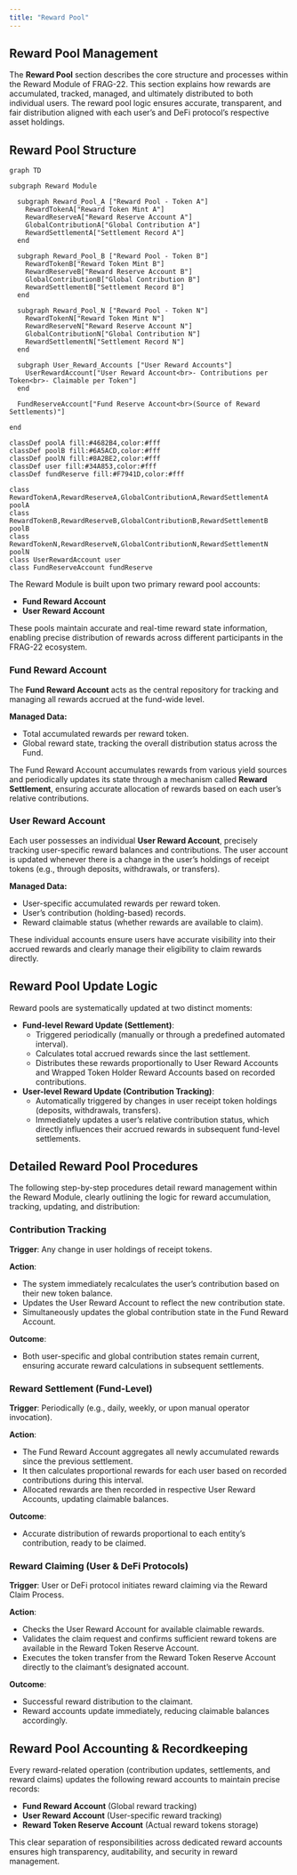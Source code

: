 ```yaml
---
title: "Reward Pool"
---
```


## **Reward Pool Management**

The **Reward Pool** section describes the core structure and processes within the Reward Module of FRAG-22. This section explains how rewards are accumulated, tracked, managed, and ultimately distributed to both individual users. The reward pool logic ensures accurate, transparent, and fair distribution aligned with each user’s and DeFi protocol’s respective asset holdings.

## **Reward Pool Structure**

```mermaid
graph TD

subgraph Reward Module

  subgraph Reward_Pool_A ["Reward Pool - Token A"]
    RewardTokenA["Reward Token Mint A"]
    RewardReserveA["Reward Reserve Account A"]
    GlobalContributionA["Global Contribution A"]
    RewardSettlementA["Settlement Record A"]
  end
  
  subgraph Reward_Pool_B ["Reward Pool - Token B"]
    RewardTokenB["Reward Token Mint B"]
    RewardReserveB["Reward Reserve Account B"]
    GlobalContributionB["Global Contribution B"]
    RewardSettlementB["Settlement Record B"]
  end

  subgraph Reward_Pool_N ["Reward Pool - Token N"]
    RewardTokenN["Reward Token Mint N"]
    RewardReserveN["Reward Reserve Account N"]
    GlobalContributionN["Global Contribution N"]
    RewardSettlementN["Settlement Record N"]
  end

  subgraph User_Reward_Accounts ["User Reward Accounts"]
    UserRewardAccount["User Reward Account<br>- Contributions per Token<br>- Claimable per Token"]
  end

  FundReserveAccount["Fund Reserve Account<br>(Source of Reward Settlements)"]

end

classDef poolA fill:#4682B4,color:#fff
classDef poolB fill:#6A5ACD,color:#fff
classDef poolN fill:#8A2BE2,color:#fff
classDef user fill:#34A853,color:#fff
classDef fundReserve fill:#F7941D,color:#fff

class RewardTokenA,RewardReserveA,GlobalContributionA,RewardSettlementA poolA
class RewardTokenB,RewardReserveB,GlobalContributionB,RewardSettlementB poolB
class RewardTokenN,RewardReserveN,GlobalContributionN,RewardSettlementN poolN
class UserRewardAccount user
class FundReserveAccount fundReserve
```

The Reward Module is built upon two primary reward pool accounts:

- **Fund Reward Account**
- **User Reward Account**

These pools maintain accurate and real-time reward state information, enabling precise distribution of rewards across different participants in the FRAG-22 ecosystem.

### **Fund Reward Account**

The **Fund Reward Account** acts as the central repository for tracking and managing all rewards accrued at the fund-wide level.

**Managed Data:**

- Total accumulated rewards per reward token.
- Global reward state, tracking the overall distribution status across the Fund.

The Fund Reward Account accumulates rewards from various yield sources and periodically updates its state through a mechanism called **Reward Settlement**, ensuring accurate allocation of rewards based on each user’s relative contributions.

### **User Reward Account**

Each user possesses an individual **User Reward Account**, precisely tracking user-specific reward balances and contributions. The user account is updated whenever there is a change in the user’s holdings of receipt tokens (e.g., through deposits, withdrawals, or transfers).

**Managed Data:**

- User-specific accumulated rewards per reward token.
- User’s contribution (holding-based) records.
- Reward claimable status (whether rewards are available to claim).

These individual accounts ensure users have accurate visibility into their accrued rewards and clearly manage their eligibility to claim rewards directly.

## **Reward Pool Update Logic**

Reward pools are systematically updated at two distinct moments:

- **Fund-level Reward Update (Settlement)**:
  - Triggered periodically (manually or through a predefined automated interval).
  - Calculates total accrued rewards since the last settlement.
  - Distributes these rewards proportionally to User Reward Accounts and Wrapped Token Holder Reward Accounts based on recorded contributions.
- **User-level Reward Update (Contribution Tracking)**:
  - Automatically triggered by changes in user receipt token holdings (deposits, withdrawals, transfers).
  - Immediately updates a user’s relative contribution status, which directly influences their accrued rewards in subsequent fund-level settlements.

## **Detailed Reward Pool Procedures**

The following step-by-step procedures detail reward management within the Reward Module, clearly outlining the logic for reward accumulation, tracking, updating, and distribution:

### **Contribution Tracking**

**Trigger**: Any change in user holdings of receipt tokens.

**Action**:

- The system immediately recalculates the user’s contribution based on their new token balance.
- Updates the User Reward Account to reflect the new contribution state.
- Simultaneously updates the global contribution state in the Fund Reward Account.

**Outcome**:

- Both user-specific and global contribution states remain current, ensuring accurate reward calculations in subsequent settlements.

### **Reward Settlement (Fund-Level)**

**Trigger**: Periodically (e.g., daily, weekly, or upon manual operator invocation).

**Action**:

- The Fund Reward Account aggregates all newly accumulated rewards since the previous settlement.
- It then calculates proportional rewards for each user based on recorded contributions during this interval.
- Allocated rewards are then recorded in respective User Reward Accounts, updating claimable balances.

**Outcome**:

- Accurate distribution of rewards proportional to each entity’s contribution, ready to be claimed.

### **Reward Claiming (User & DeFi Protocols)**

**Trigger**: User or DeFi protocol initiates reward claiming via the Reward Claim Process.

**Action**:

- Checks the User Reward Account for available claimable rewards.
- Validates the claim request and confirms sufficient reward tokens are available in the Reward Token Reserve Account.
- Executes the token transfer from the Reward Token Reserve Account directly to the claimant’s designated account.

**Outcome**:

- Successful reward distribution to the claimant.
- Reward accounts update immediately, reducing claimable balances accordingly.

## **Reward Pool Accounting & Recordkeeping**

Every reward-related operation (contribution updates, settlements, and reward claims) updates the following reward accounts to maintain precise records:

- **Fund Reward Account** (Global reward tracking)
- **User Reward Account** (User-specific reward tracking)
- **Reward Token Reserve Account** (Actual reward tokens storage)

This clear separation of responsibilities across dedicated reward accounts ensures high transparency, auditability, and security in reward management.